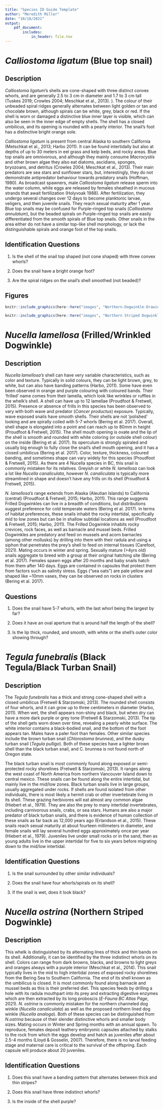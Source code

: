 ```yaml
---
title: "Species ID Guide Template"
author: "Meredith Miller"
date: "10/18/2021"
output:
    pdf_document:
        includes:
            in_header: file.tex
---
```


\newpage

# *Calliostoma ligatum* (Blue top snail)

## Description

*Calliostoma ligatum*'s shells are cone-shaped with three distinct convex whorls, and are generally 2.5 to 3 cm in diameter and 1.7 to 3 cm tall (Tuskes 2019; Crowles 2004; Meschkat et al., 2013). ). The colour of their unbeaded spiral ridges generally alternates between light golden or tan and chocolate brown, although spirals can be white, grey, black or red. If the shell is worn or damaged a distinctive blue inner layer is visible, which can also be seen in the inner edge of empty shells. The shell has a closed umbilicus, and its opening is rounded with a pearly interior. The snail’s foot has a distinctive bright orange sole. 

*Calliostoma ligatum* is present from central Alaska to southern California (Metschkat et al., 2013; Harbo 2011). It can be found intertidally but also at depths of up to 30 meters in eel grass and kelp beds, and rocky areas. Blue top snails are omnivorous, and although they mainly consume *Macrocystis* and other brown algae they also eat diatoms, ascidians, sponges, bryozoans, and detritus (Crowles 2004; Meschkat et al., 2013). Their main predators are sea stars and sunflower stars, but, interestingly, they do not demonstrate antipredator behaviour towards predatory snails (Hoffman, 1980). As broadcast spawners, male *Calliostoma ligatum* release sperm into the water column, while eggs are released by females sheathed in mucous strands that await fertilization (Holyvoak 1988). After fertilization, they undergo several changes over 12 days to become planktonic larvae, veligers, and then juvenile snails. They reach sexual maturity after 1 year. Blue top snails may be confused for Purple-ringed top snails (*Calliostoma annulatum*), but the beaded spirals on Purple-ringed top snails are easily differentiated from the smooth spirals of Blue top snails. Other snails in the area either do not have a similar top-like shell morphology, or lack the distinguishable spirals and orange foot of the top snails. 

## Identification Questions

1) Is the shell of the snail top shaped (not cone shaped) with three convex whorls? 

2) Does the snail have a bright orange foot? 

3) Are the spiral ridges on the snail's shell smoothed (not beaded)? 

\newpage

## Figures

```r
knitr::include_graphics(here::here("images", "Northern-Dogwinkle-Drawing.JPG"))
```

```r
knitr::include_graphics(here::here("images", "Northern Striped Dogwinkle Picture.jpg"))
```

\newpage 

# *Nucella lamellosa* (Frilled/Wrinkled Dogwinkle)

## Description

*Nucella lamellosa’s* shell can have very variable characteristics, such as color and texture. Typically in solid colours, they can be light brown, grey, to white, but can also have banding patterns (Harbo, 2011). Some have even been observed in orange and purple colouring with coloured bands. Their ‘frilled’ name comes from their lamella, which look like wrinkles or ruffles in the whelk’s shell. A shell can have up to 12 lamellae (Proudfoot & Fretwell, 2015). Presence or absence of frills in this species has been observed to vary with both wave and predator (*Cancer productus*) exposure. Typically, wave exposed snails have smooth shells. Their shells are not ‘polished’ looking and are spirally coiled with 5-7 whorls (Bering et al. 2017). Overall, shell shape is elongated into a point and can reach up to 80mm in height (Proudfoot & Fretwell, 2015). The shell mouth opening is ovate and the lip of the shell is smooth and rounded with white coloring (or outside shell colour) on the inside (Bering et al. 2017). Its operculum is strongly spiraled and usually big enough to fully close the snail’s shell mouth opening, and it has a closed umbilicus (Bering et al. 2017). Color, texture, thickness, coloured banding, and sometimes shape can vary widely for this species (Proudfoot & Fretwell, 2015). As there are 4 Nucella species in BC, this snail is commonly mistaken for its relatives. Greyish or white *N. lamellosa* can look a lot like *Nucella canaliculata*, however *N. canaliculata* is typically more streamlined in shape and doesn't have any frills on its shell (Proudfoot & Fretwell, 2015). 

*N. lamellosa’s* range extends from Alaska (Aleutian Islands) to California (central) (Proudfoot & Fretwell, 2015; Harbo, 2011). This range suggests Frilled Dogwinkles can live in a breadth of conditions, but distributions suggest preference for cold temperate waters (Bering et al. 2017). In terms of habitat preferences, these snails inhabit the rocky intertidal, specifically mid to low zones but can be in shallow subtidal locations as well (Proudfoot & Fretwell, 2015; Harbo, 2011). The Frilled Dogwinkle inhabits rocky crevices, rock faces, as well as barnacle and mussel beds. Frilled Dogwinkles are predatory and feed on mussels and acorn barnacles (among other mollusks) by drilling into them with their radula and using a siphon that penetrates the prey’s shell to feed on internal tissues (Carefoot, 2021). Mating occurs in winter and spring. Sexually mature (>4yrs old) snails aggregate to breed with a group at their original hatching site (Bering et al. 2017). Females spawn eggs after 20 months and baby snails hatch from them after 140 days. Eggs are contained in capsules that protect them from factors such as salinity stress. Eggs (“sea oats”) are pale yellow and shaped like ~10mm vases, they can be observed on rocks in clusters (Bering et al. 2017). 

## Questions

1) Does the snail have 5-7 whorls, with the last whorl being the largest by far?

2) Does it have an oval aperture that is around half the length of the shell?

3) Is the lip thick, rounded, and smooth, with white or the shell’s outer color showing through?

\newpage

# *Tegula funebralis* (Black Tegula/Black Turban Snail)

## Description

The *Tegula funebralis* has a thick and strong cone-shaped shell with a closed umbilicus (Fretwell & Starzomski, 2013). The rounded shell consists of four whorls, and it can grow up to three centimeters in diameter (Harbo, 2011). When wet, the shell appears non-shiny and black, but when dry can have a more dark purple or grey tone (Fretwell & Starzomski, 2013). The tip of the shell gets worn down over time, revealing a pearly white surface. The white interior contains a black-bodied snail, and the bottom of the foot appears tan. Males have a paler foot than females. Other similar species include the brown turban snail (*Chlorostoma brunnea*), and the dusky turban snail (*Tegula pulligo*). Both of these species have a lighter brown shell than the black turban snail, and C. brunnea is not found north of Oregon state. 

The black turban snail is most commonly found along exposed or semi-protected rocky shorelines (Fretwell & Starzomski, 2013). It ranges along the west coast of North America from northern Vancouver Island down to central mexico. These snails can be found along the entire intertidal, but mainly live in the mid/low zones. Black turban snails live in large groups, usually aggregated under rocks. If shells are found isolated from other individuals, there is most likely a hermit crab or other invertebrate living in its shell. These grazing herbivores will eat almost any common algae  (Hiebert et al., 1979). They are also the prey to many intertidal invertebrates, including carnivorous snails, crabs, or sea stars. Humans are also a major predator of black turban snails, and there is evidence of human collection of these snails as far back as 12,000 years ago (Erlandson et al., 2015). These snails reach sexual maturity at about fourteen millimeters in diameter, and female snails will lay several hundred eggs approximately once per year (Hiebert et al., 1979). Juveniles live under small rocks or in the sand, then as young adults live in the upper intertidal for five to six years before migrating down to the mid/low intertidal. 

## Identification Questions

1) Is the snail surrounded by other similar individuals?

2) Does the snail have four whorls/spirals on its shell?

3) If the snail is wet, does it look black?

\newpage

# *Nucella ostrina* (Northern Striped Dogwinkle)

## Description

This whelk is distinguished by its alternating lines of thick and thin bands on its shell. Additionally, it can be identified by the three indistinct whorls on its shell. Colors can range from dark browns, blacks, and browns to light greys and oranges always with a purple interior (Meschkat et al., 2014). This snail typically lives in the mid to high intertidal zones of exposed rocky shorelines from the Bering Sea to Southern California. The end of its shell known as the umbilicus is closed. It is most commonly found along barnacle and mussel beds as this is their preferred diet. This species feeds by drilling a hole with its radula mouthpart into its prey and extracting digestive enzymes which are then extracted by its long proboscis (*E-Fauna BC Atlas Page*, 2021).  *N. ostrina* is commonly mistaken for the northern channeled dog winkle (*Nucella canaliculata*) as well as the proposed northern lined dog winkle (*Nucella analoga*). Both of these species can be distinguished from *N.ostrina* because of their slender distinctive whorls and smaller body sizes. Mating occurs in Winter and Spring months with an annual spawn. To reproduce, females deposit leathery embryonic capsules attached by stalks to the rock from which the eggs develop and hatch as juveniles after about 2.5-4 months (Lloyd & Gosselin, 2007). Therefore, there is no larval feeding stage and maternal care is critical to the survival of the offspring. Each capsule will produce about 20 juveniles.

## Identification Questions

1) Does this snail have a banding pattern that alternates between thick and thin stripes?

2) Does this snail have three indistinct whorls?

3) Is the inside of the shell purple? 

